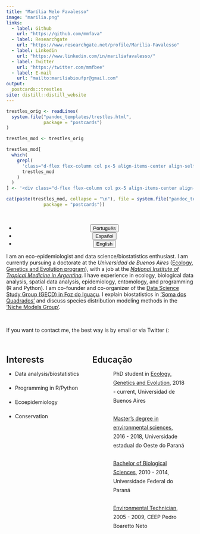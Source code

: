 ```yaml
---
title: "Marília Melo Favalesso"
image: "marilia.png"
links:
  - label: Github
    url: "https://github.com/mmfava"
  - label: Researchgate
    url: "https://www.researchgate.net/profile/Marilia-Favalesso"
  - label: Linkedin
    url: "https://www.linkedin.com/in/mariliafavalesso/"
  - label: Twitter
    url: "https://twitter.com/mmfbee"
  - label: E-mail
    url: "mailto:mariliabioufpr@gmail.com"
output:
  postcards::trestles
site: distill::distill_website
---
```


<!-- The postcard had a useless second scrollbar (in addition to the big one of distill). For some reason, I couldn't remove it with the CSS in custom.css. My only solution is to modify the source of the postcards::trestle template to remove this scrollbar. -->
```r
trestles_orig <- readLines(
  system.file("pandoc_templates/trestles.html",
              package = "postcards")
)

trestles_mod <- trestles_orig

trestles_mod[
  which(
    grepl(
      'class="d-flex flex-column col px-5 align-items-center align-self-center mh-100" style="overflow-y: scroll;"',
      trestles_mod
    )
  )
] <- '<div class="d-flex flex-column col px-5 align-items-center align-self-center mh-100" style="overflow-y: none;">'

cat(paste(trestles_mod, collapse = "\n"), file = system.file("pandoc_templates/trestles.html",
              package = "postcards"))

```

<br>

<center>
<ul class="list-inline">
  <li class="list-inline-item">
    <a href="index.html">
      <button type="button" class="btn btn-outline-dark mb-2">
                        Português
                      </button>
                    </a>
                  </li>
                  
  <li class="list-inline-item">
    <a href="index_es.html">
      <button type="button" class="btn btn-outline-dark mb-2">
                        Español
                      </button>
                    </a>
                  </li>

  <li class="list-inline-item">
    <a href="index_en.html">
      <button type="button" class="btn btn-outline-dark mb-2">
                        English
                      </button>
                    </a>
                  </li>
                  
</ul>
</center>

I am an eco-epidemiologist and data science/biostatistics enthusiast. I am currently pursuing a doctorate at the *Universidad de Buenos Aires* ([Ecology, Genetics and Evolution program](http://www.ege.fcen.uba.ar/home/)), with a job at the [*National Institute of Tropical Medicine in Argentina*](https://www.argentina.gob.ar/salud/inmet). I have experience in ecology, biological data analysis, spatial data analysis, epidemiology, entomology, and programming (R and Python). I am co-founder and co-organizer of the [Data Science Study Group (GECD) in Foz do Iguaçu](https://github.com/gecdfoz/GECD). I explain biostatistics in ['Soma dos Quadrados'](https://linktr.ee/somaquadrados) and discuss species distribution modeling methods in the ['Niche Models Group'](https://t.me/nichemodel).

<br>

If you want to contact me, the best way is by email or via Twitter (:

<br>

:::: {style="display: grid; grid-template-columns: 40% 50%; grid-column-gap: 30px; line-height: 1.5rem;"}

::: {}
<span style = "font-size: 1.5rem; font-weight: 600;"> Interests </span>

* Data analysis/biostatistics

* Programming in R/Python

* Ecoepidemiology

* Conservation
:::

::: {}
<span style = "font-size: 1.4rem; font-weight: 600;"> Educação </span>

<ul>
 
<li style = "list-style: none; background-image: url(graduation-cap-solid.png); background-repeat: no-repeat;  background-size: 1.2rem; padding-left: 2rem;"> PhD student in [Ecology, Genetics and Evolution](http://www.ege.fcen.uba.ar/home/), 2018 - current, Universidad de Buenos Aires </li>
<br>
<li style = "list-style: none; background-image: url(graduation-cap-solid.png); background-repeat: no-repeat;  background-size: 1.2rem; padding-left: 2rem;">   [Master's degree in environmental sciences](https://www5.unioeste.br/portalunioeste/pos/pprn), 2016 - 2018, Universidade estadual do Oeste do Paraná </li>
<br>
<li style = "list-style: none; background-image: url(graduation-cap-solid.png); background-repeat: no-repeat;  background-size: 1.2rem; padding-left: 2rem;">    [Bachelor of Biological Sciences](http://www.palotina.ufpr.br/portal/ciencias-biologicas/), 2010 - 2014, Universidade Federal do Paraná
</li>
<br>
<li style = "list-style: none; background-image: url(graduation-cap-solid.png); background-repeat: no-repeat;  background-size: 1.2rem; padding-left: 2rem;">   [Environmental Technician](https://www.ceepcascavel.com.br/), 2005 - 2009, CEEP Pedro Boaretto Neto
</li>

</ul>
:::
::::

